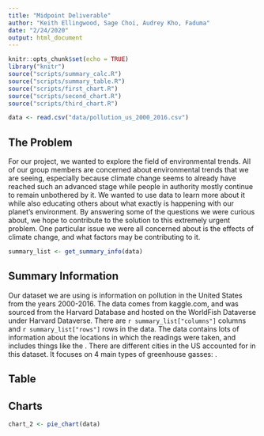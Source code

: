 ```yaml
---
title: "Midpoint Deliverable"
author: "Keith Ellingwood, Sage Choi, Audrey Kho, Faduma"
date: "2/24/2020"
output: html_document
---
```


```r
knitr::opts_chunk$set(echo = TRUE)
library("knitr")
source("scripts/summary_calc.R")
source("scripts/summary_table.R")
source("scripts/first_chart.R")
source("scripts/second_chart.R")
source("scripts/third_chart.R")

data <- read.csv("data/pollution_us_2000_2016.csv")
```

## The Problem
For our project, we wanted to explore the field of environmental trends. All of our group members are concerned about environmental trends that we are seeing, especially because climate change seems to already have reached such an advanced stage while people in authority mostly continue to remain unbothered by it. We wanted to use data to learn more about it while also educating others about what exactly is happening with our planet's environment. By answering some of the questions we were curious about, we hope to contribute to the solution to this extremely urgent problem. One particular issue we were all concerned about is the effects of climate change, and what factors may be contributing to it.

```r
summary_list <- get_summary_info(data)
```
## Summary Information
Our dataset we are using is information on pollution in the United States from the years 2000-2016. The data comes from kaggle.com, and was sourced from the Harvard Database and hosted on the WorldFish Dataverse under Harvard Dataverse. There are `r summary_list["columns"]` columns and `r summary_list["rows"]` rows in the data. The data contains lots of information about the locations in which the readings were taken, and includes things like the . There are  different cities in the US accounted for in this dataset. It focuses on 4 main types of greenhouse gasses: .

## Table
<!-- A table of aggregated data (e.g., that has been "grouped" by one of your
features) with pertinent observations found in it. # You must also describe why
you included the table, and what information it reveals.-->


## Charts
<!-- Three different charts that display information from the data (what you
visualize is up to you). Describe the purpose of each chart (e.g., "this chart
was intended to show the relationship between..."), render each chart, and
describe pertinent observations found in each chart. --> 

```r
chart_2 <- pie_chart(data)
```
